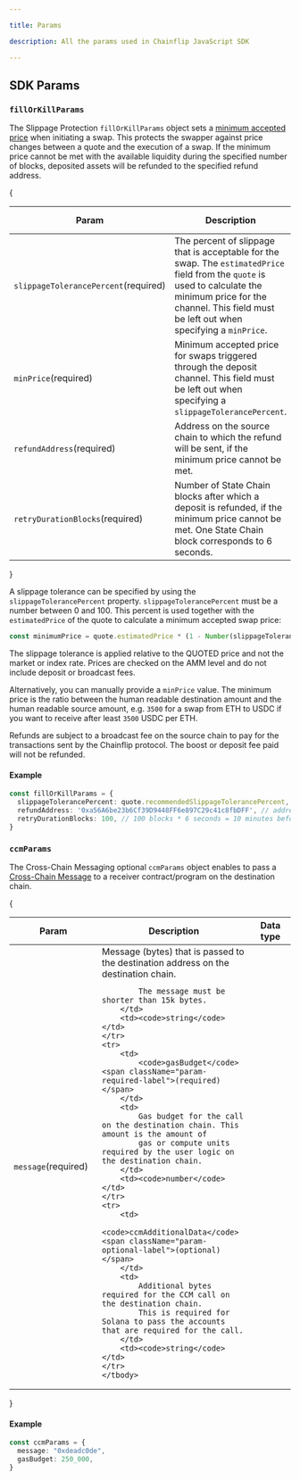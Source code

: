 ```yaml
---

title: Params

description: All the params used in Chainflip JavaScript SDK

---
```




## SDK Params


### `fillOrKillParams`

The Slippage Protection `fillOrKillParams` object sets a [minimum accepted price](/swapping/swapping-basics#minimum-accepted-price-slippage-protection) when initiating a swap.
This protects the swapper against price changes between a quote and the execution of a swap.
If the minimum price cannot be met with the available liquidity during the specified number of blocks,
deposited assets will be refunded to the specified refund address.

{
<table>
    <thead>
    <tr>
        <th width="223">Param</th>
        <th width="371">Description</th>
        <th width="244.33333333333331">Data type</th>
    </tr>
    </thead>
    <tbody>
    <tr>
        <td>
            <code>slippageTolerancePercent</code><span className="param-required-label">(required)</span>
        </td>
        <td>
            The percent of slippage that is acceptable for the swap. The <code>estimatedPrice</code>
            field from the <code>quote</code> is used to calculate the minimum price for the channel.
            <span className="font-bold">This field must be left out when specifying a <code>minPrice</code>.</span>
        </td>
        <td><code>string</code></td>
    </tr>
    <tr>
        <td>
            <code>minPrice</code><span className="param-required-label">(required)</span>
        </td>
        <td>
            Minimum accepted price for swaps triggered through the deposit channel.
            <span className="font-bold">This field must be left out when specifying a <code>slippageTolerancePercent</code>.</span>
        </td>
        <td><code>string</code></td>
    </tr>
    <tr>
        <td>
            <code>refundAddress</code><span className="param-required-label">(required)</span>
        </td>
        <td>
            Address on the source chain to which the refund will be sent, if the minimum price cannot be met.
        </td>
        <td><code>string</code></td>
    </tr>
    <tr>
        <td>
            <code>retryDurationBlocks</code><span className="param-required-label">(required)</span>
        </td>
        <td>
            Number of State Chain blocks after which a deposit is refunded, if the minimum price cannot be met.
            One State Chain block corresponds to 6 seconds.
        </td>
        <td><code>number</code></td>
    </tr>
    </tbody>
</table>
}

A slippage tolerance can be specified by using the `slippageTolerancePercent`
property. `slippageTolerancePercent` must be a number between 0 and 100. This
percent is used together with the `estimatedPrice` of the quote to calculate a
minimum accepted swap price:

```ts
const minimumPrice = quote.estimatedPrice * (1 - Number(slippageTolerancePercent) / 100);
```

<Callout type="warning">
    The slippage tolerance is applied relative to the
    <span className="font-bold">QUOTED</span> price and not the market or index rate.
    Prices are checked on the AMM level and do not include deposit or broadcast
    fees.
</Callout>

Alternatively, you can manually provide a `minPrice` value. The minimum price is
the ratio between the human readable destination amount and the human readable
source amount, e.g. `3500` for a swap from ETH to USDC if you want to receive after
least `3500` USDC per ETH.

Refunds are subject to a broadcast fee on the source chain to pay for the
transactions sent by the Chainflip protocol. The boost or deposit fee paid will
not be refunded.

#### Example

```typescript copy
const fillOrKillParams = {
  slippageTolerancePercent: quote.recommendedSlippageTolerancePercent, // use recommended slippage tolerance from quote
  refundAddress: '0xa56A6be23b6Cf39D9448FF6e897C29c41c8fbDFF', // address to which assets are refunded
  retryDurationBlocks: 100, // 100 blocks * 6 seconds = 10 minutes before deposits are refunded
}
```

### `ccmParams`

The Cross-Chain Messaging optional `ccmParams` object enables to pass a [Cross-Chain Message](/protocol/cross-chain-messaging/overview)
to a receiver contract/program on the destination chain.

{
<table>
    <thead>
    <tr>
        <th width="223">Param</th>
        <th width="371">Description</th>
        <th width="244.33333333333331">Data type</th>
    </tr>
    </thead>
    <tbody>
    <tr>
        <td>
            <code>message</code><span className="param-required-label">(required)</span>
        </td>
        <td>
            Message (bytes) that is passed to the destination address on the destination
            chain.

            The message must be shorter than 15k bytes.
        </td>
        <td><code>string</code></td>
    </tr>
    <tr>
        <td>
            <code>gasBudget</code><span className="param-required-label">(required)</span>
        </td>
        <td>
            Gas budget for the call on the destination chain. This amount is the amount of
            gas or compute units required by the user logic on the destination chain.
        </td>
        <td><code>number</code></td>
    </tr>
    <tr>
        <td>
            <code>ccmAdditionalData</code><span className="param-optional-label">(optional)</span>
        </td>
        <td>
            Additional bytes required for the CCM call on the destination chain.
            This is required for Solana to pass the accounts that are required for the call.
        </td>
        <td><code>string</code></td>
    </tr>
    </tbody>
</table>
}

#### Example

```typescript copy
const ccmParams = {
  message: "0xdeadc0de",
  gasBudget: 250_000,
}
```